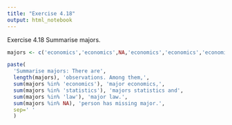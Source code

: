 ---
title: "Exercise 4.18"
output: html_notebook
---

Exercise 4.18 Summarise majors.

```{r}
majors <- c('economics','economics',NA,'economics','economics','economics','economics','statistics','law','economics','law')

paste(
  'Summarise majors: There are', 
  length(majors), 'observations. Among them,', 
  sum(majors %in% 'economics'), 'major economics,', 
  sum(majors %in% 'statistics'), 'majors statistics and', 
  sum(majors %in% 'law'), 'major law.', 
  sum(majors %in% NA), 'person has missing major.', 
  sep=' '
  )
```